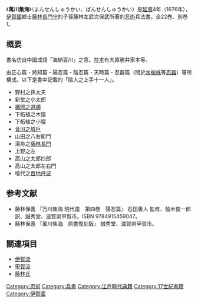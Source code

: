 《'''萬川集海'''》（まんせんしゅうかい、ばんせんしゅうかい）是[[延寳|延寳]]4年（1676年），[[伊賀國|伊賀國]]鄉士[[藤林長門守|藤林長門守]]的子孫藤林左武次保武所著的[[忍術|忍術]]兵法書。全22巻、別巻1。

== 概要 ==
書名仿自中國成語「海納百川」之意。[[抄本|抄本]]有大原勝井家本等。

由正心篇・將知篇・陽忍篇・陰忍篇・天時篇・忍器篇（關於[[水蜘蛛|水蜘蛛]]等[[忍器|忍器]]）等所構成。以下是書中記載的「陰人之上手十一人」。

*野村之孫太夫
*新堂之小太郎
*[[伊賀崎道順|楯岡之道順]]
*下柘植之木猿
*下柘植之小猿
*[[城戶彌左衛門|音羽之城戶]]
*山田之八右衛門
*湯舟之[[藤林長門守|藤林長門]]
*上野之左
*高山之太郎四郎
*高山之太郎左右門
*喰代之[[百地丹波|百地丹波]]

== 参考文献 ==
*藤林保義 『万川集海 現代語　第四巻　陽忍篇』 石田善人 監修、柚木俊一郎訳、誠秀堂、滋賀県甲賀市。ISBN 9784915459047。
*藤林保義 『萬川集海　原書復刻版』 誠秀堂、滋賀県甲賀市。

== 關連項目 ==
*[[伊賀流|伊賀流]]
*[[甲賀流|甲賀流]]
*[[藤林氏|藤林氏]]

[[Category:忍術|Category:忍術]]
[[Category:兵書|Category:兵書]]
[[Category:江戶時代典籍|Category:江戶時代典籍]]
[[Category:17世紀書籍|Category:17世紀書籍]]
[[Category:伊賀國|Category:伊賀國]]